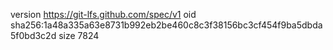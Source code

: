 version https://git-lfs.github.com/spec/v1
oid sha256:1a48a335a63e8731b992eb2be460c8c3f38156bc3cf454f9ba5dbda5f0bd3c2d
size 7824
